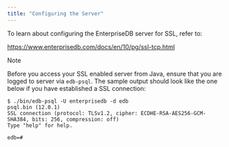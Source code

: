 ```yaml
---
title: "Configuring the Server"
---
```


<div id="configuring_the_server" class="registered_link"></div>


To learn about configuring the EnterpriseDB server for SSL, refer to:

<https://www.enterprisedb.com/docs/en/10/pg/ssl-tcp.html>

<div class="note">

<div class="title">

Note

</div>

Before you access your SSL enabled server from Java, ensure that you are logged to server via `edb-psql`. The sample output should look like the one below if you have established a SSL connection:

    $ ./bin/edb-psql -U enterprisedb -d edb
    psql.bin (12.0.1)
    SSL connection (protocol: TLSv1.2, cipher: ECDHE-RSA-AES256-GCM-SHA384, bits: 256, compression: off)
    Type "help" for help.

    edb=#

</div>
